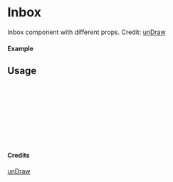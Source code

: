 
<Meta of={Inbox} title="unDraw/Inbox" />

# Inbox

Inbox component with different props.
Credit: [unDraw](https://undraw.co/illustrations)

#### Example

<Canvas of={Inbox.Primary} />

## Usage

```ts
import { Inbox } from "yadl-ui";

const Example = () => {
  return (
      <Inbox />
  );
};

export default Example;
```

#### Credits
[unDraw](https://undraw.co/illustrations)
